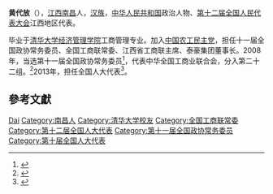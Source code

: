 '''黄代放'''（{{bd|1963年||}}），[[江西|江西]][[南昌|南昌]]人，[[汉族|汉族]]，[[中华人民共和国|中华人民共和国]]政治人物、[[第十二届全国人民代表大会|第十二届全国人民代表大会]]江西地区代表。

毕业于[[清华大学经济管理学院|清华大学经济管理学院]]工商管理专业。加入[[中国农工民主党|中国农工民主党]]，担任十一届全国政协常务委员、全国工商联常委、江西省工商联主席、泰豪集团董事长。2008年，当选第十一届全国政协常务委员<ref>{{cite news|title=第十一届全国政协委员名单|url=http://www.indaa.com.cn/zt/2009qglh/zxzs/200903/t20090303_127573.html|accessdate=2013-04-09|newspaper=新华社北京1月25日电 中国人民政治协商会议第十一届全国委员会委员名单(共2237人，2008年1月25日政协第十届全国委员会常务委员会第二十次会议通过)|date=2008年1月25日|deadurl=yes|archiveurl=https://web.archive.org/web/20130928014403/http://www.indaa.com.cn/zt/2009qglh/zxzs/200903/t20090303_127573.html|archivedate=2013年9月28日}}</ref>，代表中华全国工商业联合会，分入第二十二组。<ref>{{cite news|title=全国政协信息-黄代放|url=http://www.cppcc.gov.cn/CMS/wylibary/showJcwyxtInfoWylibary.action?tabJcwyxt.guid=11W0007430&wytype=wjwy|accessdate=2013-04-09|newspaper=全国政协委员会}}</ref>2013年，担任全国人大代表<ref>{{cite news|title=全国人大代表信息-黄代放|url= http://210.82.31.1:8084/delegate/viewDelegate.action?dbid=121170|accessdate=2013-04-05|newspaper=全国人大网}}{{Dead link|date=2020年1月 |bot=InternetArchiveBot |fix-attempted=yes }}</ref>。

== 參考文獻 ==
{{reflist}}

{{中国政治人物小作品}}
{{中华全国工商业联合会第十届执行委员会}}
{{中华全国工商业联合会第十一届执行委员会}}

{{Authority control}}
{{DEFAULTSORT:Huang黄}}
[[Category:黄姓|Dai]]
[[Category:南昌人|Category:南昌人]]
[[Category:清华大学校友|Category:清华大学校友]]
[[Category:全国工商联常委|Category:全国工商联常委]]
[[Category:第十二届全国人大代表|Category:第十二届全国人大代表]]
[[Category:第十一届全国政协常务委员|Category:第十一届全国政协常务委员]]
[[Category:第十届全国人大代表|Category:第十届全国人大代表]]